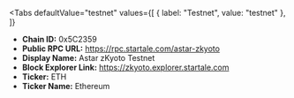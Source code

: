 
<Tabs
 defaultValue="testnet"
  values={[
    { label: "Testnet", value: "testnet" },
  ]}
>
<TabItem value="testnet">

- **Chain ID:** 0x5C2359
- **Public RPC URL:** https://rpc.startale.com/astar-zkyoto
- **Display Name:** Astar zKyoto Testnet
- **Block Explorer Link:** https://zkyoto.explorer.startale.com
- **Ticker:** ETH
- **Ticker Name:** Ethereum

</TabItem>
</Tabs>
